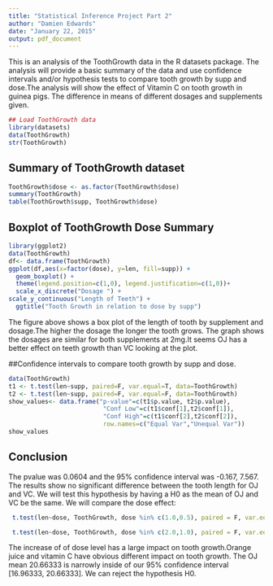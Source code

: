 ```yaml
---
title: "Statistical Inference Project Part 2"
author: "Damien Edwards"
date: "January 22, 2015"
output: pdf_document
---
```

This is an analysis of the ToothGrowth data in the R datasets package. The analysis will provide a basic summary of the data and use confidence intervals and/or hypothesis tests to compare tooth growth by supp and dose.The analysis will show the effect of Vitamin C on tooth growth in guinea pigs. The difference in means of different dosages and supplements given.

```r
## Load ToothGrowth data
library(datasets)
data(ToothGrowth)
str(ToothGrowth)
```
## Summary of ToothGrowth dataset
```r
ToothGrowth$dose <- as.factor(ToothGrowth$dose)
summary(ToothGrowth)
table(ToothGrowth$supp, ToothGrowth$dose)
```

## Boxplot of ToothGrowth Dose Summary
```r
library(ggplot2)
data(ToothGrowth)
df<- data.frame(ToothGrowth)
ggplot(df,aes(x=factor(dose), y=len, fill=supp)) +
  geom_boxplot() +
  theme(legend.position=c(1,0), legend.justification=c(1,0))+ 
  scale_x_discrete("Dosage ") +
scale_y_continuous("Length of Teeth") +
  ggtitle("Tooth Growth in relation to dose by supp")

```

The figure above shows a box plot of the length of tooth by supplement and dosage.The higher the dosage the longer the tooth grows. The graph shows the dosages are similar for both supplements at 2mg.It seems OJ has a better effect on teeth growth than VC looking at the plot.

##Confidence intervals to compare tooth growth by supp and dose.

```r
data(ToothGrowth)
t1 <- t.test(len~supp, paired=F, var.equal=T, data=ToothGrowth)
t2 <- t.test(len~supp, paired=F, var.equal=F, data=ToothGrowth)
show_values<- data.frame("p-value"=c(t1$p.value, t2$p.value),
                          "Conf Low"=c(t1$conf[1],t2$conf[1]),
                          "Conf High"=c(t1$conf[2],t2$conf[2]),
                          row.names=c("Equal Var","Unequal Var"))
show_values
```

## Conclusion
 The pvalue was 0.0604 and the 95% confidence interval was -0.167, 7.567. The results show no significant difference between the tooth length for OJ and VC. We will test this hypothesis by having a H0 as the mean of OJ and VC be the same.
We will compare the dose effect:
```r
 t.test(len~dose, ToothGrowth, dose %in% c(1.0,0.5), paired = F, var.equal = T, alternative ="two.sided")
```
```r
 t.test(len~dose, ToothGrowth, dose %in% c(2.0,1.0), paired = F, var.equal = T, alternative ="two.sided")
```
The increase of of dose level has a large impact on tooth growth.Orange juice and vitamin C have obvious different impact on tooth growth. The OJ mean 20.66333 is narrowly inside of our 95% confidence interval [16.96333, 20.66333]. We can reject the hypothesis H0.
 
 
 
 
 

